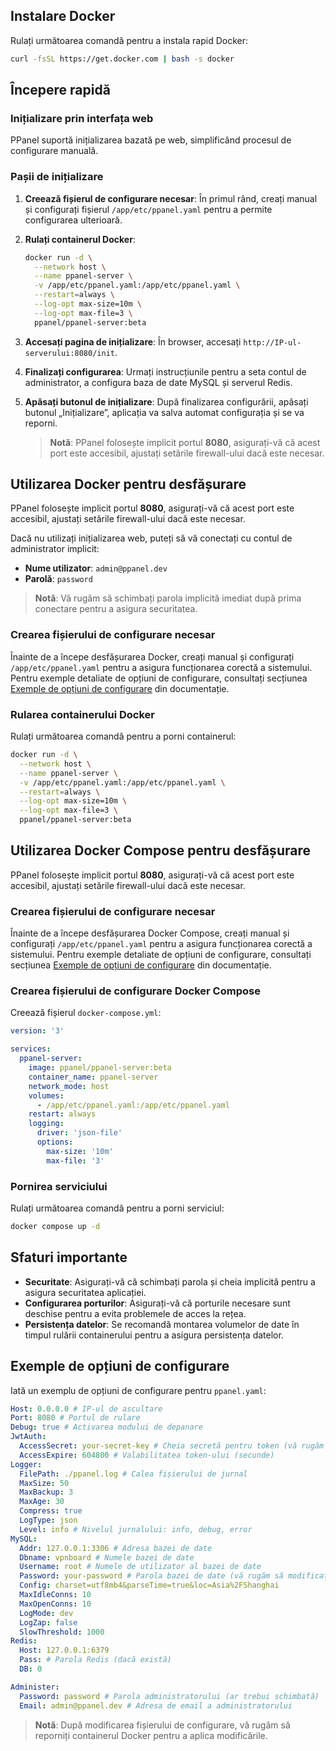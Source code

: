 ## Instalare Docker

Rulați următoarea comandă pentru a instala rapid Docker:

```sh
curl -fsSL https://get.docker.com | bash -s docker
```

## Începere rapidă

### Inițializare prin interfața web

PPanel suportă inițializarea bazată pe web, simplificând procesul de configurare manuală.

### Pașii de inițializare

1. **Creează fișierul de configurare necesar**: În primul rând, creați manual și configurați fișierul `/app/etc/ppanel.yaml` pentru a permite configurarea ulterioară.

2. **Rulați containerul Docker**:

   ```sh
   docker run -d \
     --network host \
     --name ppanel-server \
     -v /app/etc/ppanel.yaml:/app/etc/ppanel.yaml \
     --restart=always \
     --log-opt max-size=10m \
     --log-opt max-file=3 \
     ppanel/ppanel-server:beta
   ```

3. **Accesați pagina de inițializare**: În browser, accesați `http://IP-ul-serverului:8080/init`.

4. **Finalizați configurarea**: Urmați instrucțiunile pentru a seta contul de administrator, a configura baza de date MySQL și serverul Redis.

5. **Apăsați butonul de inițializare**: După finalizarea configurării, apăsați butonul „Inițializare”, aplicația va salva automat configurația și se va reporni.

   > **Notă**: PPanel folosește implicit portul **8080**, asigurați-vă că acest port este accesibil, ajustați setările firewall-ului dacă este necesar.

## Utilizarea Docker pentru desfășurare

PPanel folosește implicit portul **8080**, asigurați-vă că acest port este accesibil, ajustați setările firewall-ului dacă este necesar.

Dacă nu utilizați inițializarea web, puteți să vă conectați cu contul de administrator implicit:

- **Nume utilizator**: `admin@ppanel.dev`
- **Parolă**: `password`

> **Notă**: Vă rugăm să schimbați parola implicită imediat după prima conectare pentru a asigura securitatea.

### Crearea fișierului de configurare necesar

Înainte de a începe desfășurarea Docker, creați manual și configurați `/app/etc/ppanel.yaml` pentru a asigura funcționarea corectă a sistemului. Pentru exemple detaliate de opțiuni de configurare, consultați secțiunea [Exemple de opțiuni de configurare](#exemple-de-opțiuni-de-configurare) din documentație.

### Rularea containerului Docker

Rulați următoarea comandă pentru a porni containerul:

```sh
docker run -d \
  --network host \
  --name ppanel-server \
  -v /app/etc/ppanel.yaml:/app/etc/ppanel.yaml \
  --restart=always \
  --log-opt max-size=10m \
  --log-opt max-file=3 \
  ppanel/ppanel-server:beta
```

## Utilizarea Docker Compose pentru desfășurare

PPanel folosește implicit portul **8080**, asigurați-vă că acest port este accesibil, ajustați setările firewall-ului dacă este necesar.

### Crearea fișierului de configurare necesar

Înainte de a începe desfășurarea Docker Compose, creați manual și configurați `/app/etc/ppanel.yaml` pentru a asigura funcționarea corectă a sistemului. Pentru exemple detaliate de opțiuni de configurare, consultați secțiunea [Exemple de opțiuni de configurare](#exemple-de-opțiuni-de-configurare) din documentație.

### Crearea fișierului de configurare Docker Compose

Creează fișierul `docker-compose.yml`:

```yaml
version: '3'

services:
  ppanel-server:
    image: ppanel/ppanel-server:beta
    container_name: ppanel-server
    network_mode: host
    volumes:
      - /app/etc/ppanel.yaml:/app/etc/ppanel.yaml
    restart: always
    logging:
      driver: 'json-file'
      options:
        max-size: '10m'
        max-file: '3'
```

### Pornirea serviciului

Rulați următoarea comandă pentru a porni serviciul:

```sh
docker compose up -d
```

## Sfaturi importante

- **Securitate**: Asigurați-vă că schimbați parola și cheia implicită pentru a asigura securitatea aplicației.
- **Configurarea porturilor**: Asigurați-vă că porturile necesare sunt deschise pentru a evita problemele de acces la rețea.
- **Persistența datelor**: Se recomandă montarea volumelor de date în timpul rulării containerului pentru a asigura persistența datelor.

## Exemple de opțiuni de configurare

Iată un exemplu de opțiuni de configurare pentru `ppanel.yaml`:

```yaml
Host: 0.0.0.0 # IP-ul de ascultare
Port: 8080 # Portul de rulare
Debug: true # Activarea modului de depanare
JwtAuth:
  AccessSecret: your-secret-key # Cheia secretă pentru token (vă rugăm să modificați)
  AccessExpire: 604800 # Valabilitatea token-ului (secunde)
Logger:
  FilePath: ./ppanel.log # Calea fișierului de jurnal
  MaxSize: 50
  MaxBackup: 3
  MaxAge: 30
  Compress: true
  LogType: json
  Level: info # Nivelul jurnalului: info, debug, error
MySQL:
  Addr: 127.0.0.1:3306 # Adresa bazei de date
  Dbname: vpnboard # Numele bazei de date
  Username: root # Numele de utilizator al bazei de date
  Password: your-password # Parola bazei de date (vă rugăm să modificați)
  Config: charset=utf8mb4&parseTime=true&loc=Asia%2FShanghai
  MaxIdleConns: 10
  MaxOpenConns: 10
  LogMode: dev
  LogZap: false
  SlowThreshold: 1000
Redis:
  Host: 127.0.0.1:6379
  Pass: # Parola Redis (dacă există)
  DB: 0

Administer:
  Password: password # Parola administratorului (ar trebui schimbată)
  Email: admin@ppanel.dev # Adresa de email a administratorului
```

> **Notă**: După modificarea fișierului de configurare, vă rugăm să reporniți containerul Docker pentru a aplica modificările.



<Giscus />
